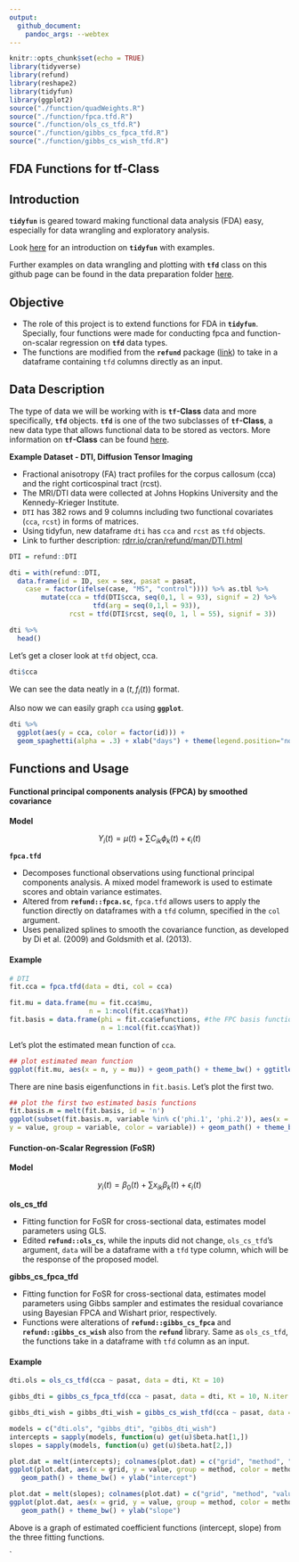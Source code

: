 ```yaml
---
output: 
  github_document:
    pandoc_args: --webtex
---
```


```r
knitr::opts_chunk$set(echo = TRUE)
library(tidyverse)
library(refund)
library(reshape2)
library(tidyfun)
library(ggplot2)
source("./function/quadWeights.R")
source("./function/fpca.tfd.R")
source("./function/ols_cs_tfd.R")
source("./function/gibbs_cs_fpca_tfd.R")
source("./function/gibbs_cs_wish_tfd.R")
```

## FDA Functions for tf-Class

## Introduction

**`tidyfun`** is geared toward making functional data analysis (FDA) easy, especially for data wrangling and exploratory analysis. 

Look [here](https://fabian-s.github.io/tidyfun/) for an introduction on **`tidyfun`**  with examples.

Further examples on data wrangling and plotting with **`tfd`** class on this github page can be found in the data preparation folder 
[here](https://github.com/gekim0519/tidyfun_fpca/blob/master/data_preparation/preparation.md).

## Objective

- The role of this project is to extend functions for FDA in **`tidyfun`**. Specially, four functions were made for conducting fpca and function-on-scalar regression on **`tfd`** data types.
- The functions are modified from the **`refund`** package ([link]( https://github.com/refunders/refundable)) to take in a dataframe containing `tfd` columns directly as an input.

## Data Description

The type of data we will be working with is **`tf`-Class** data and more specifically, **`tfd`** objects. **`tfd`** is one of the two subclasses of **`tf`-Class**, a new data type that allows functional data to be stored as vectors. More information on **`tf`-Class** can be found [here](https://fabian-s.github.io/tidyfun/articles/x01_Intro.html).

**Example Dataset - DTI, Diffusion Tensor Imaging**

- Fractional anisotropy (FA) tract profiles for the corpus callosum (cca) and the right corticospinal tract (rcst).
- The MRI/DTI data were collected at Johns Hopkins University and the Kennedy-Krieger Institute.
- `DTI` has 382 rows and 9 columns including two functional covariates (`cca`, `rcst`) in forms of matrices. 
- Using tidyfun, new dataframe `dti` has `cca` and `rcst` as `tfd` objects.
- Link to further description: [rdrr.io/cran/refund/man/DTI.html](rdrr.io/cran/refund/man/DTI.html)

```r
DTI = refund::DTI

dti = with(refund::DTI, 
  data.frame(id = ID, sex = sex, pasat = pasat, 
    case = factor(ifelse(case, "MS", "control")))) %>% as.tbl %>% 
        mutate(cca = tfd(DTI$cca, seq(0,1, l = 93), signif = 2) %>%
                     tfd(arg = seq(0,1,l = 93)),
               rcst = tfd(DTI$rcst, seq(0, 1, l = 55), signif = 3))

dti %>%
  head()
```

Let's get a closer look at `tfd` object, cca. 

```r
dti$cca
```
We can see the data neatly in a $(t, f_i(t))$ format.

Also now we can easily graph `cca` using **`ggplot`**.

```r
dti %>%  
  ggplot(aes(y = cca, color = factor(id))) + 
  geom_spaghetti(alpha = .3) + xlab("days") + theme(legend.position="none") + ggtitle("FA tract profiles from the corpus callosum")
```

## Functions and Usage

#### Functional principal components analysis (FPCA) by smoothed covariance

**Model**

$$ 
Y_i(t) = \mu(t) + \sum C_{ik} \phi_{k}(t) + \epsilon_i(t) 
$$

**`fpca.tfd`**

- Decomposes functional observations using functional principal components analysis. A mixed model framework is used to estimate scores and obtain variance estimates.
- Altered from **`refund::fpca.sc`**, `fpca.tfd`  allows users to apply the function directly on dataframes with a `tfd` column, specified in the `col` argument.
- Uses penalized splines to smooth the covariance function, as developed by Di et al. (2009) and Goldsmith et al. (2013).

#### Example

```r
# DTI
fit.cca = fpca.tfd(data = dti, col = cca)

fit.mu = data.frame(mu = fit.cca$mu,
                    n = 1:ncol(fit.cca$Yhat))
fit.basis = data.frame(phi = fit.cca$efunctions, #the FPC basis functions.
                       n = 1:ncol(fit.cca$Yhat))
```

Let's plot the estimated mean function of `cca`.

```r
## plot estimated mean function
ggplot(fit.mu, aes(x = n, y = mu)) + geom_path() + theme_bw() + ggtitle("Estimated mean function of corpus callosum")
```

There are nine basis eigenfunctions in `fit.basis`. Let's plot the first two.

```r
## plot the first two estimated basis functions
fit.basis.m = melt(fit.basis, id = 'n')
ggplot(subset(fit.basis.m, variable %in% c('phi.1', 'phi.2')), aes(x = n,
y = value, group = variable, color = variable)) + geom_path() + theme_bw() + ggtitle("First two estimated FPC basis functions")
```

#### Function-on-Scalar Regression (FoSR) 

**Model**

$$
y_i(t) = \beta_{0}(t) + \sum x_{ik} \beta_{k}(t) + \epsilon_i(t)
$$

**ols_cs_tfd**

- Fitting function for FoSR for cross-sectional data, estimates model parameters using GLS.
- Edited **`refund::ols_cs`**, while the inputs did not change, `ols_cs_tfd`’s argument, `data` will be a dataframe with a `tfd` type column, which will be the response of the proposed model.


**gibbs_cs_fpca_tfd**

- Fitting function for FoSR for cross-sectional data, estimates model parameters using Gibbs sampler and estimates the residual covariance using Bayesian FPCA and Wishart prior, respectively.
- Functions were alterations of **`refund::gibbs_cs_fpca`** and **`refund::gibbs_cs_wish`** also from the **`refund`** library. Same as `ols_cs_tfd`, the functions take in a dataframe with `tfd` column as an input.

#### Example

```r
dti.ols = ols_cs_tfd(cca ~ pasat, data = dti, Kt = 10)
```

```r
gibbs_dti = gibbs_cs_fpca_tfd(cca ~ pasat, data = dti, Kt = 10, N.iter = 500, N.burn = 200)
```

```r
gibbs_dti_wish = gibbs_dti_wish = gibbs_cs_wish_tfd(cca ~ pasat, data = dti, Kt = 10, N.iter = 500, N.burn = 200)
```

```r
models = c("dti.ols", "gibbs_dti", "gibbs_dti_wish")
intercepts = sapply(models, function(u) get(u)$beta.hat[1,])
slopes = sapply(models, function(u) get(u)$beta.hat[2,])

plot.dat = melt(intercepts); colnames(plot.dat) = c("grid", "method", "value")
ggplot(plot.dat, aes(x = grid, y = value, group = method, color = method)) + 
   geom_path() + theme_bw() + ylab("intercept")

plot.dat = melt(slopes); colnames(plot.dat) = c("grid", "method", "value")
ggplot(plot.dat, aes(x = grid, y = value, group = method, color = method)) + 
   geom_path() + theme_bw() + ylab("slope")
```

Above is a graph of estimated coefficient functions (intercept, slope) from the three fitting functions.

`



